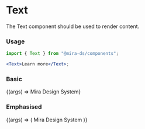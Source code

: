 

<Meta title="Components/Text" component={Text} />

# Text

The Text component should be used to render content.

### Usage

```jsx
import { Text } from "@mira-ds/components";

<Text>Learn more</Text>;
```

### Basic

<Preview>
  <Story name="Basic">
    {(args) => <Text {...args}>Mira Design System</Text>}
  </Story>
</Preview>

### Emphasised

<Preview>
  <Story name="Emphasised">
    {(args) => (
      <Text {...args}>
        Mira <Text emphasised={true}>Design</Text> System
      </Text>
    )}
  </Story>
</Preview>
